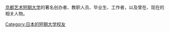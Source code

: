[[京都艺术短期大学|京都艺术短期大学]]的著名创办者、教职人员、毕业生、工作者，以及曾在、现在的相关人物。

{{DEFAULTSORT:jīng dōu yì shù duǎn qī dà xué}}

[[Category:日本的短期大学校友|Category:日本的短期大学校友]]